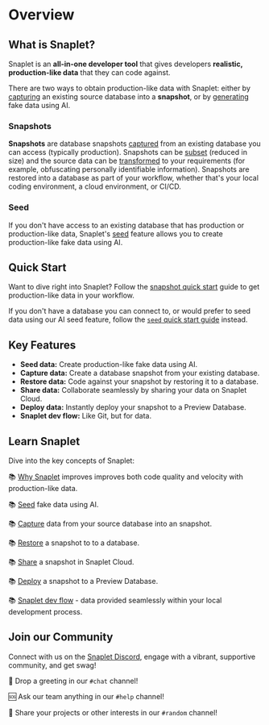 
# Overview

## What is Snaplet?

Snaplet is an **all-in-one developer tool** that gives developers **realistic, production-like data** that they can code against.

There are two ways to obtain production-like data with Snaplet: either by [capturing](/core-concepts/capture) an existing source database into a **snapshot**, or by [generating](/core-concepts/seed) fake data using AI.

### Snapshots
**Snapshots** are database snapshots [captured](/core-concepts/capture) from an existing database you can access (typically production). Snapshots can be [subset](/core-concepts/capture#subset-data) (reduced in size) and the source data can be [transformed](/core-concepts/capture#transform-data) to your requirements (for example, obfuscating personally identifiable information). Snapshots are restored into a database as part of your workflow, whether that's your local coding environment, a cloud environment, or CI/CD.

### Seed
If you don't have access to an existing database that has production or production-like data, Snaplet's [seed](/core-concepts/seed) feature allows you to create production-like fake data using AI.

## Quick Start
Want to dive right into Snaplet? Follow the [snapshot quick start](/getting-started/quick-start/snapshot) guide to get production-like data in your workflow.

If you don't have a database you can connect to, or would prefer to seed data using our AI seed feature, follow the [`seed` quick start guide](/getting-started/quick-start/seed) instead.

## Key Features

- **Seed data:** Create production-like fake data using AI.
- **Capture data:** Create a database snapshot from your existing database.
- **Restore data:** Code against your snapshot by restoring it to a database.
- **Share data:** Collaborate seamlessly by sharing your data on Snaplet Cloud.
- **Deploy data:** Instantly deploy your snapshot to a Preview Database.
- **Snaplet dev flow:** Like Git, but for data.

## Learn Snaplet

Dive into the key concepts of Snaplet:

📚 [Why Snaplet](/core-concepts/why-snaplet) improves improves both code quality and velocity with production-like data.

📚 [Seed](/core-concepts/seed) fake data using AI.

📚 [Capture](/core-concepts/capture) data from your source database into an snapshot.

📚 [Restore](/core-concepts/restore) a snapshot to to a database.

📚 [Share](/core-concepts/share) a snapshot in Snaplet Cloud.

📚 [Deploy](/core-concepts/deploy) a snapshot to a Preview Database.

📚 [Snaplet dev flow](/core-concepts/snaplet-dev-flow) - data provided seamlessly within your local development process.

## Join our Community

Connect with us on the [Snaplet Discord](https://app.snaplet.dev/chat), engage with a vibrant, supportive community, and get swag!

💬 Drop a greeting in our `#chat` channel!

🆘 Ask our team anything in our `#help` channel!

🤪 Share your projects or other interests in our `#random` channel!